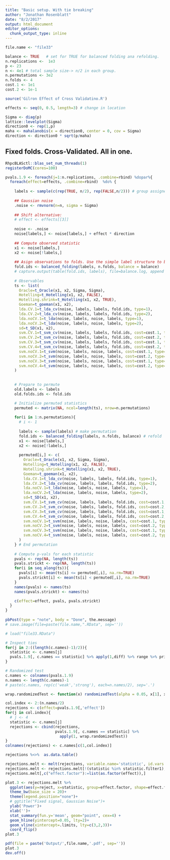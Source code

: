 ```yaml
---
title: "Basic setup. With tie breaking"
author: "Jonathan Rosenblatt"
date: "8/2/2017"
output: html_document
editor_options: 
  chunk_output_type: inline
---
```




```r
file.name <- "file33"

balance <- TRUE   # set for TRUE for balanced folding ana refolding.
n.replications <-  1e3
p <- 23
n <- 4e1 # total sample size-> n/2 in each group.
n.permutations <- 3e2
n.folds <- 4
cost.1 <- 1e1
cost.2 <- 1e-1

source('Gilron Effect of Cross Validatino.R')

effects <- seq(0, 0.5, length=3) # change in location

Sigma <- diag(p)
lattice::levelplot(Sigma)
direction0 <- rep(1,p)
maha <- mahalanobis(x = direction0, center = 0, cov = Sigma)
direction <- direction0 * sqrt(p/maha)
```


## Fixed folds. Cross-Validated. All in one.
```r
RhpcBLASctl::blas_set_num_threads(1)
registerDoMC(cores=100)
```


```r
pvals.1.9 <- foreach(j=1:n.replications, .combine=rbind) %dopar%{
  foreach(effect=effects, .combine=rbind)  %do% {
    
    labels <- sample(c(rep(TRUE, n/2), rep(FALSE,n/2))) # group assignemt labels
    
    ## Gaussian noise
    .noise <- rmvnorm(n=n, sigma = Sigma)
    
    ## Shift alternative:
    # effect <- effects[[3]]
    
    noise <- .noise
    noise[labels,] <- noise[labels,] + effect * direction
  
    ## Compute observed statistic
    x1 <- noise[labels,]
    x2 <- noise[!labels,]
    
    ## Asign observations to folds. Use the simple label structure to balance folds.
    fold.ids <- balanced_folding(labels, n.folds, balance = balance)
    # capture.output(table(fold.ids, labels), file=balance.log, append = TRUE)
    
    # Observables 
    ts <- list(
      Oracle=t_Oracle(x1, x2, Sigma, Sigma),
      Hotelling=t_Hotelling(x1, x2, FALSE),
      Hotelling.shrink=t_Hotelling(x1, x2, TRUE),
      Goeman=t_goeman(x1, x2),
      lda.CV.1=t_lda_cv(noise, labels, labels, fold.ids, type=1),
      lda.CV.2=t_lda_cv(noise, labels, labels, fold.ids, type=2),
      lda.noCV.1=t_lda(noise, labels, noise, labels, type=1),
      lda.noCV.2=t_lda(noise, labels, noise, labels, type=2),
      sd=t_SD(x1, x2),
      svm.CV.1=t_svm_cv(noise, labels, labels, fold.ids, cost=cost.1, type=1),
      svm.CV.2=t_svm_cv(noise, labels, labels, fold.ids, cost=cost.2, type=1),
      svm.CV.3=t_svm_cv(noise, labels, labels, fold.ids, cost=cost.1, type=2),
      svm.CV.4=t_svm_cv(noise, labels, labels, fold.ids, cost=cost.2, type=2),
      svm.noCV.1=t_svm(noise, labels, noise, labels, cost=cost.1, type=1),
      svm.noCV.2=t_svm(noise, labels, noise, labels, cost=cost.2, type=1),
      svm.noCV.3=t_svm(noise, labels, noise, labels, cost=cost.1, type=2),
      svm.noCV.4=t_svm(noise, labels, noise, labels, cost=cost.2, type=2)
    )
    
    
    # Prepare to permute
    old.labels <- labels
    old.folds.ids <- fold.ids

    # Initialize permuted statistics
    permuted <- matrix(NA, ncol=length(ts), nrow=n.permutations)
    
    for(i in 1:n.permutations){
      # i <- 1
      
      labels <- sample(labels) # make permutation
      fold.ids <- balanced_folding(labels, n.folds, balance) # refold
      x1 <- noise[labels,]
      x2 <- noise[!labels,]
      
      permuted[i,] <- c(
        Oracle=t_Oracle(x1, x2, Sigma, Sigma),
        Hotelling=t_Hotelling(x1, x2, FALSE),
        Hotelling.shrink=t_Hotelling(x1, x2, TRUE),
        Goeman=t_goeman(x1, x2),
        lda.CV.1=t_lda_cv(noise, labels, labels, fold.ids, type=1),
        lda.CV.2=t_lda_cv(noise, labels, labels, fold.ids, type=2),
        lda.noCV.1=t_lda(noise, labels, noise, labels, type=1),
        lda.noCV.2=t_lda(noise, labels, noise, labels, type=2),
        sd=t_SD(x1, x2),
        svm.CV.1=t_svm_cv(noise, labels, labels, fold.ids, cost=cost.1, type=1),
        svm.CV.2=t_svm_cv(noise, labels, labels, fold.ids, cost=cost.2, type=1),
        svm.CV.3=t_svm_cv(noise, labels, labels, fold.ids, cost=cost.1, type=2),
        svm.CV.4=t_svm_cv(noise, labels, labels, fold.ids, cost=cost.2, type=2),
        svm.noCV.1=t_svm(noise, labels, noise, labels, cost=cost.1, type=1),
        svm.noCV.2=t_svm(noise, labels, noise, labels, cost=cost.2, type=1),
        svm.noCV.3=t_svm(noise, labels, noise, labels, cost=cost.1, type=2),
        svm.noCV.4=t_svm(noise, labels, noise, labels, cost=cost.2, type=2)
      )
    } # End permutation
    
    # Compute p-vals for each statistic
    pvals <- rep(NA, length(ts))
    pvals.strickt <- rep(NA, length(ts))
    for(i in seq_along(ts)){
      pvals[i] <- mean(ts[i] <= permuted[,i], na.rm=TRUE)
      pvals.strickt[i] <- mean(ts[i] < permuted[,i], na.rm=TRUE)
    }
    names(pvals) <- names(ts)
    names(pvals.strickt) <- names(ts)

    c(effect=effect, pvals, pvals.strickt) 
  }
} 
  
pbPost(type = "note", body = "Done", the.message)
# save.image(file=paste(file.name,".RData", sep=''))
```


```r
# load("file33.RData")

# Inspect ties
for(j in 2:((length(c.names)-1)/2)){
  statistic <- c.names[j]
  pvals.1.9[, c.names == statistic] %>% apply(1,diff) %>% range %>% print
}

# Randomized test
c.names <- colnames(pvals.1.9)
n.names <- length(c.names)-1
# paste(c.names, rep(c('weak','strong'), each=n.names/2), sep='.')

wrap.randomizedTest <- function(x) randomizedTest(alpha = 0.05, x[1], x[2])

col.index <- 2:(n.names/2)
rejections <- c(effect=pvals.1.9[,'effect'])
for(j in col.index){
  # j <- 4
  statistic <- c.names[j]
  rejections <- cbind(rejections, 
                      pvals.1.9[, c.names == statistic] %>% 
                        apply(1, wrap.randomizedTest))
}
colnames(rejections) <- c.names[c(1,col.index)]

rejections %<>%  as.data.table()

rejections.melt <- melt(rejections, variable.name='statistic', id.vars = 'effect', value.name = 'reject') 
rejections.melt <- rejections.melt[!(statistic %in% statistic.filter1),,]
rejections.melt[,c("effect.factor"):=list(as.factor(effect)),] 
```


```r
plot.3 <- rejections.melt %>% 
  ggplot(aes(y=reject, x=statistic, group=effect.factor, shape=effect.factor, color=effect.factor)) +
  theme_bw(base_size = 20)+
  theme(legend.position="none")+
  # ggtitle("Fixed signal, Gaussian Noise")+
  ylab('Power')+
  xlab('')+
  stat_summary(fun.y='mean', geom="point", cex=4) +
  geom_hline(yintercept=0.05, lty=2)+
  geom_vline(xintercept=.limits, lty=c(3,2,3))+
  coord_flip()
plot.3

pdf(file = paste('Output/',file.name,'.pdf', sep=''))
plot.3
dev.off()
```



